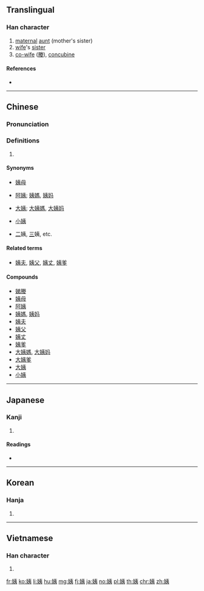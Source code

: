 ==Translingual==

===Han character===
{{Han char|rn=38|rad=女|as=06|sn=9|four=45432|canj=VKN|ids=⿰女夷}}

# [[maternal]] [[aunt]] (mother's sister)
# [[wife]]'s [[sister]]
# [[co-wife]] ([[媵]]), [[concubine]]

====References====
* {{Han ref|kx=0260.150|dkj=06222|dj=0526.140|hdz=21043.120|uh=59E8|ud=23016|bh=ABBC|bd=43964}}

----

==Chinese==
{{zh-forms}}

===Pronunciation===
{{zh-pron
|m=yí
|c=ji4
|mc=y
|oc=y
|ma=
|cat=n
}}

===Definitions===
# {{rfdef|lang=zh}}

====Synonyms====
* {{qualifier|formal}} [[姨母]]
* {{qualifier|informal|affectionate}} [[阿姨]]; [[姨媽]], [[姨妈]]
* {{qualifier|eldest}} [[大姨]]; [[大姨媽]], [[大姨妈]]
* {{qualifier|youngest}} [[小姨]]
* {{qualifier|Others numbered following the eldest, as}} [[二]]姨, [[三]]姨, etc.

====Related terms====
* {{qualifier|husband}} [[姨夫]], [[姨父]], [[姨丈]], [[姨爹]]

====Compounds====
{{der-top}}
* [[娣媵]]
* [[姨母]]
* [[阿姨]]
* [[姨媽]], [[姨妈]]
* [[姨夫]]
* [[姨父]]
* [[姨丈]]
* [[姨爹]]
* [[大姨媽]], [[大姨妈]]
* [[大姨爹]]
* [[大姨]]
* [[小姨]]
{{der-bottom}}

----

==Japanese==

===Kanji===
{{ja-kanji|grade=|rs=女06}}

# {{defn|lang=ja|sort=女06}}

====Readings====
* {{ja-readings|on=[[い]] (i)|kun=[[おば]] (oba)}}

----

==Korean==

===Hanja===
{{ko-hanja|hangeul=이|rv=i|mr=i}}

# {{defn|lang=ko|sort=女06}}

----

==Vietnamese==

===Han character===
{{vi-hantu|[[di]], [[dì]]|rs=女06}}

# {{defn|lang=vi|sort=女06}}

[[fr:姨]]
[[ko:姨]]
[[li:姨]]
[[hu:姨]]
[[mg:姨]]
[[fj:姨]]
[[ja:姨]]
[[no:姨]]
[[pl:姨]]
[[th:姨]]
[[chr:姨]]
[[zh:姨]]